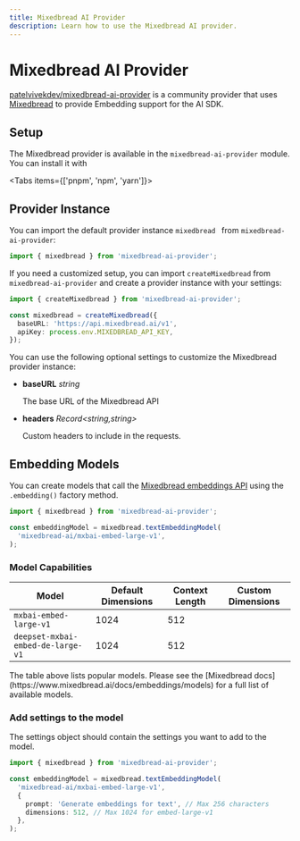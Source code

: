 ```yaml
---
title: Mixedbread AI Provider
description: Learn how to use the Mixedbread AI provider.
---
```


# Mixedbread AI Provider

[patelvivekdev/mixedbread-ai-provider](https://github.com/patelvivekdev/mixedbread-ai-provider) is a community provider that uses [Mixedbread](https://www.mixedbread.ai/) to provide Embedding support for the AI SDK.

## Setup

The Mixedbread provider is available in the `mixedbread-ai-provider` module. You can install it with

<Tabs items={['pnpm', 'npm', 'yarn']}>
  <Tab>
    <Snippet text="pnpm add mixedbread-ai-provider" dark />
  </Tab>
  <Tab>
    <Snippet text="npm install mixedbread-ai-provider" dark />
  </Tab>
  <Tab>
    <Snippet text="yarn add mixedbread-ai-provider" dark />
  </Tab>
</Tabs>

## Provider Instance

You can import the default provider instance `mixedbread ` from `mixedbread-ai-provider`:

```ts
import { mixedbread } from 'mixedbread-ai-provider';
```

If you need a customized setup, you can import `createMixedbread` from `mixedbread-ai-provider` and create a provider instance with your settings:

```ts
import { createMixedbread } from 'mixedbread-ai-provider';

const mixedbread = createMixedbread({
  baseURL: 'https://api.mixedbread.ai/v1',
  apiKey: process.env.MIXEDBREAD_API_KEY,
});
```

You can use the following optional settings to customize the Mixedbread provider instance:

- **baseURL** _string_

  The base URL of the Mixedbread API

- **headers** _Record&lt;string,string&gt;_

  Custom headers to include in the requests.

## Embedding Models

You can create models that call the [Mixedbread embeddings API](https://www.mixedbread.ai/api-reference/endpoints/embeddings)
using the `.embedding()` factory method.

```ts
import { mixedbread } from 'mixedbread-ai-provider';

const embeddingModel = mixedbread.textEmbeddingModel(
  'mixedbread-ai/mxbai-embed-large-v1',
);
```

### Model Capabilities

| Model                             | Default Dimensions | Context Length | Custom Dimensions   |
| --------------------------------- | ------------------ | -------------- | ------------------- |
| `mxbai-embed-large-v1`            | 1024               | 512            | <Check size={18} /> |
| `deepset-mxbai-embed-de-large-v1` | 1024               | 512            | <Check size={18} /> |

<Note>
  The table above lists popular models. Please see the [Mixedbread
  docs](https://www.mixedbread.ai/docs/embeddings/models) for a full list of
  available models.
</Note>

### Add settings to the model

The settings object should contain the settings you want to add to the model.

```ts
import { mixedbread } from 'mixedbread-ai-provider';

const embeddingModel = mixedbread.textEmbeddingModel(
  'mixedbread-ai/mxbai-embed-large-v1',
  {
    prompt: 'Generate embeddings for text', // Max 256 characters
    dimensions: 512, // Max 1024 for embed-large-v1
  },
);
```
